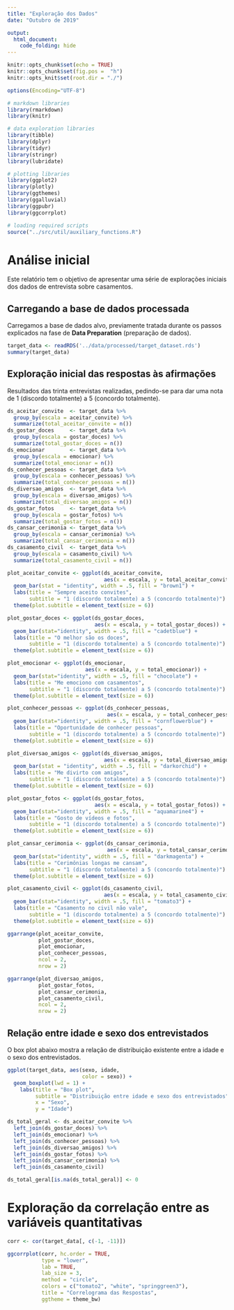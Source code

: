 ```yaml
---
title: "Exploração dos Dados"
date: "Outubro de 2019"

output:
  html_document:
    code_folding: hide
---
```


```r
knitr::opts_chunk$set(echo = TRUE)
knitr::opts_chunk$set(fig.pos =  "h")
knitr::opts_knit$set(root.dir = "./")

options(Encoding="UTF-8")

# markdown libraries
library(rmarkdown)
library(knitr)

# data exploration libraries
library(tibble)
library(dplyr)
library(tidyr)
library(stringr)
library(lubridate)

# plotting libraries
library(ggplot2)
library(plotly)
library(ggthemes)
library(ggalluvial)
library(ggpubr)
library(ggcorrplot)

# loading required scripts
source("../src/util/auxiliary_functions.R")
```

# Análise inicial

Este relatório tem o objetivo de apresentar uma série de explorações iniciais dos dados de entrevista sobre casamentos.

## Carregando a base de dados processada

Carregamos a base de dados alvo, previamente tratada durante os passos explicados na fase de **Data Preparation** (preparação de dados). 

```r
target_data <- readRDS('../data/processed/target_dataset.rds')
summary(target_data)
```

## Exploração inicial das respostas às afirmações

Resultados das trinta entrevistas realizadas, pedindo-se para dar uma nota de 1 (discordo totalmente) a 5 (concordo totalmente).

```r

ds_aceitar_convite  <- target_data %>% 
  group_by(escala = aceitar_convite) %>% 
  summarize(total_aceitar_convite = n()) 
ds_gostar_doces     <- target_data %>% 
  group_by(escala = gostar_doces) %>% 
  summarize(total_gostar_doces = n()) 
ds_emocionar        <- target_data %>% 
  group_by(escala = emocionar) %>% 
  summarize(total_emocionar = n()) 
ds_conhecer_pessoas <- target_data %>% 
  group_by(escala = conhecer_pessoas) %>% 
  summarize(total_conhecer_pessoas = n()) 
ds_diversao_amigos  <- target_data %>% 
  group_by(escala = diversao_amigos) %>% 
  summarize(total_diversao_amigos = n()) 
ds_gostar_fotos     <- target_data %>% 
  group_by(escala = gostar_fotos) %>% 
  summarize(total_gostar_fotos = n()) 
ds_cansar_cerimonia <- target_data %>% 
  group_by(escala = cansar_cerimonia) %>% 
  summarize(total_cansar_cerimonia = n()) 
ds_casamento_civil  <- target_data %>% 
  group_by(escala = casamento_civil) %>% 
  summarize(total_casamento_civil = n()) 

plot_aceitar_convite <- ggplot(ds_aceitar_convite, 
                               aes(x = escala, y = total_aceitar_convite)) +
  geom_bar(stat = "identity", width = .5, fill = "brown1") +
  labs(title = "Sempre aceito convites", 
       subtitle = "1 (discordo totalmente) a 5 (concordo totalmente)") +
  theme(plot.subtitle = element_text(size = 6))

plot_gostar_doces <- ggplot(ds_gostar_doces, 
                            aes(x = escala, y = total_gostar_doces)) +
  geom_bar(stat="identity", width = .5, fill = "cadetblue") +
  labs(title = "O melhor são os doces", 
       subtitle = "1 (discordo totalmente) a 5 (concordo totalmente)") +
  theme(plot.subtitle = element_text(size = 6))

plot_emocionar <- ggplot(ds_emocionar, 
                         aes(x = escala, y = total_emocionar)) +
  geom_bar(stat="identity", width = .5, fill = "chocolate") +
  labs(title = "Me emociono com casamentos", 
       subtitle = "1 (discordo totalmente) a 5 (concordo totalmente)") +
  theme(plot.subtitle = element_text(size = 6))

plot_conhecer_pessoas <- ggplot(ds_conhecer_pessoas, 
                                aes(x = escala, y = total_conhecer_pessoas)) +
  geom_bar(stat="identity", width = .5, fill = "cornflowerblue") +
  labs(title = "Oportunidade de conhecer pessoas", 
       subtitle = "1 (discordo totalmente) a 5 (concordo totalmente)") +
  theme(plot.subtitle = element_text(size = 6))

plot_diversao_amigos <- ggplot(ds_diversao_amigos, 
                               aes(x = escala, y = total_diversao_amigos)) +
  geom_bar(stat = "identity", width = .5, fill = "darkorchid") +
  labs(title = "Me divirto com amigos", 
       subtitle = "1 (discordo totalmente) a 5 (concordo totalmente)") +
  theme(plot.subtitle = element_text(size = 6))

plot_gostar_fotos <- ggplot(ds_gostar_fotos, 
                            aes(x = escala, y = total_gostar_fotos)) +
  geom_bar(stat="identity", width = .5, fill = "aquamarine4") +
  labs(title = "Gosto de vídeos e fotos", 
       subtitle = "1 (discordo totalmente) a 5 (concordo totalmente)") +
  theme(plot.subtitle = element_text(size = 6))

plot_cansar_cerimonia <- ggplot(ds_cansar_cerimonia, 
                                aes(x = escala, y = total_cansar_cerimonia)) +
  geom_bar(stat="identity", width = .5, fill = "darkmagenta") +
  labs(title = "Cerimônias longas me cansam", 
       subtitle = "1 (discordo totalmente) a 5 (concordo totalmente)") +
  theme(plot.subtitle = element_text(size = 6))

plot_casamento_civil <- ggplot(ds_casamento_civil, 
                               aes(x = escala, y = total_casamento_civil)) +
  geom_bar(stat="identity", width = .5, fill = "tomato3") +
  labs(title = "Casamento no civil não vale", 
       subtitle = "1 (discordo totalmente) a 5 (concordo totalmente)") +
  theme(plot.subtitle = element_text(size = 6))

ggarrange(plot_aceitar_convite, 
          plot_gostar_doces, 
          plot_emocionar,
          plot_conhecer_pessoas,
          ncol = 2, 
          nrow = 2)

ggarrange(plot_diversao_amigos,
          plot_gostar_fotos,
          plot_cansar_cerimonia,
          plot_casamento_civil,
          ncol = 2, 
          nrow = 2)  
```

## Relação entre idade e sexo dos entrevistados

O box plot abaixo mostra a relação de distribuição existente entre a idade e o sexo dos entrevistados.

```r

ggplot(target_data, aes(sexo, idade, 
                        color = sexo)) + 
  geom_boxplot(lwd = 1) + 
    labs(title = "Box plot", 
         subtitle = "Distribuição entre idade e sexo dos entrevistados",
         x = "Sexo",
         y = "Idade")

```

```r
ds_total_geral <- ds_aceitar_convite %>% 
  left_join(ds_gostar_doces) %>%
  left_join(ds_emocionar) %>%
  left_join(ds_conhecer_pessoas) %>% 
  left_join(ds_diversao_amigos) %>%
  left_join(ds_gostar_fotos) %>%
  left_join(ds_cansar_cerimonia) %>%
  left_join(ds_casamento_civil)

ds_total_geral[is.na(ds_total_geral)] <- 0
```

# Exploração da correlação entre as variáveis quantitativas

```r

corr <- cor(target_data[, c(-1, -11)])

ggcorrplot(corr, hc.order = TRUE, 
           type = "lower", 
           lab = TRUE, 
           lab_size = 3, 
           method = "circle", 
           colors = c("tomato2", "white", "springgreen3"), 
           title = "Correlograma das Respostas", 
           ggtheme = theme_bw)
```